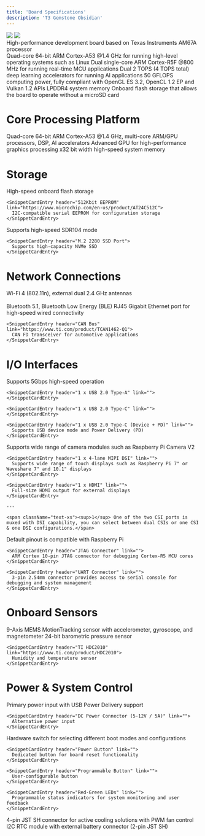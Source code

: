 ```yaml
---
title: 'Board Specifications'
description: 'T3 Gemstone Obsidian'
---
```



<Columns cols={2}>
  <Frame>
    <img className="rounded-lg" src="/images/o1-board/19-typec.png" />
  </Frame>
  <Frame>
    <img className="rounded-lg" src="/images/o1-board/02-back.png" />
  </Frame>
</Columns>

<div className="text-2xl font-light mt-4 mb-8">
High-performance development board based on Texas Instruments AM67A processor
</div>

<CardGroup cols={3}>
  <Card title="CPU" icon="microchip">
    Quad-core 64-bit ARM Cortex-A53 @1.4 GHz for running high-level operating systems such as Linux
  </Card>

  <Card title="MCU" icon="microchip" iconType="light">
    Dual single-core ARM Cortex-R5F @800 MHz for running real-time MCU applications
  </Card>

  <Card title="AI Accelerator" icon="microchip-ai">
    Dual 2 TOPS (4 TOPS total) deep learning accelerators for running AI applications
  </Card>

  <Card title="GPU" icon="display">
    50 GFLOPS computing power, fully compliant with OpenGL ES 3.2, OpenCL 1.2 EP and Vulkan 1.2 APIs
  </Card>

  <Card title="4GB RAM" icon="memory">
    LPDDR4 system memory
  </Card>

  <Card title="32GB eMMC" icon="hard-drive">
    Onboard flash storage that allows the board to operate without a microSD card
  </Card>
</CardGroup>

# Core Processing Platform

<CardGroup cols={2}>
  <Card title="Processor" icon="microchip">
    <SnippetCardEntry header="TI AM67A" link="https://www.ti.com/product/AM67A">
      Quad-core 64-bit ARM Cortex-A53 @1.4 GHz, multi-core ARM/GPU processors, DSP, AI accelerators
    </SnippetCardEntry>
  </Card>

  <Card title="Graphics" icon="display">
    <SnippetCardEntry header="IMG BXS-4-64" link="https://www.imaginationtech.com/product/img-bxs-4-64-mc1">
      Advanced GPU for high-performance graphics processing
    </SnippetCardEntry>
  </Card>

  <Card title="System Memory" icon="memory">
    <SnippetCardEntry header="4GB LPDDR4" link="https://www.longsys.com/products/embedded-storage/embedded-storage/lpddr.html">
      x32 bit width high-speed system memory
    </SnippetCardEntry>
  </Card>
</CardGroup>

# Storage

<CardGroup cols={2}>
  <Card title="Onboard Storage" icon="hard-drive">
    <SnippetCardEntry header="32GB eMMC" link="https://www.longsys.com/products/embedded-storage/embedded-storage/automotive-industriai-wide-temperature-industriai-emmc.html">
      High-speed onboard flash storage
    </SnippetCardEntry>

    <SnippetCardEntry header="512Kbit EEPROM" link="https://www.microchip.com/en-us/product/AT24C512C">
      I2C-compatible serial EEPROM for configuration storage
    </SnippetCardEntry>
  </Card>

  <Card title="Expandable Storage" icon="sd-card">
    <SnippetCardEntry header="microSD Card Slot">
      Supports high-speed SDR104 mode
    </SnippetCardEntry>

    <SnippetCardEntry header="M.2 2280 SSD Port">
      Supports high-capacity NVMe SSD
    </SnippetCardEntry>
  </Card>
</CardGroup>

# Network Connections

<CardGroup cols={2}>
  <Card title="Wireless" icon="wifi">
    <SnippetCardEntry header="TI WL1835MOD" link="https://www.ti.com/product/WL1835MOD">
      Wi-Fi 4 (802.11n), external dual 2.4 GHz antennas<br></br>
      Bluetooth 5.1, Bluetooth Low Energy (BLE)
    </SnippetCardEntry>
  </Card>

  <Card title="Wired" icon="network-wired">
    <SnippetCardEntry header="Gigabit Ethernet">
      RJ45 Gigabit Ethernet port for high-speed wired connectivity
    </SnippetCardEntry>

    <SnippetCardEntry header="CAN Bus" link="https://www.ti.com/product/TCAN1462-Q1">
      CAN FD transceiver for automotive applications
    </SnippetCardEntry>
  </Card>
</CardGroup>

# I/O Interfaces

<CardGroup cols={2}>
  <Card title="USB Ports" icon="usb">
    <SnippetCardEntry header="2 x USB 3.0 Type-A" link="">
      Supports 5Gbps high-speed operation
    </SnippetCardEntry>

    <SnippetCardEntry header="1 x USB 2.0 Type-A" link=""></SnippetCardEntry>

    <SnippetCardEntry header="1 x USB 2.0 Type-C" link=""> </SnippetCardEntry>

    <SnippetCardEntry header="1 x USB 2.0 Type-C (Device + PD)" link="">
      Supports USB device mode and Power Delivery (PD)
    </SnippetCardEntry>
  </Card>

  <Card title="Display & Camera Interfaces" icon="camera">
    <SnippetCardEntry header="2 x 4-lane MIPI CSI" link="">
      Supports wide range of camera modules such as Raspberry Pi Camera V2
    </SnippetCardEntry>

    <SnippetCardEntry header="1 x 4-lane MIPI DSI" link="">
      Supports wide range of touch displays such as Raspberry Pi 7" or Waveshare 7" and 10.1" displays
    </SnippetCardEntry>

    <SnippetCardEntry header="1 x HDMI" link="">
      Full-size HDMI output for external displays
    </SnippetCardEntry>

    ---

    <span className="text-xs"><sup>1</sup> One of the two CSI ports is muxed with DSI capability, you can select between dual CSIs or one CSI & one DSI configurations.</span>
  </Card>

  <Card title="Expansion Interfaces" icon="code">
    <SnippetCardEntry header="40-pin GPIO Header" link="">
      Default pinout is compatible with Raspberry Pi
    </SnippetCardEntry>

    <SnippetCardEntry header="JTAG Connector" link="">
      ARM Cortex 10-pin JTAG connector for debugging Cortex-R5 MCU cores
    </SnippetCardEntry>

    <SnippetCardEntry header="UART Connector" link="">
      3-pin 2.54mm connector provides access to serial console for debugging and system management
    </SnippetCardEntry>
  </Card>
</CardGroup>

# Onboard Sensors

<CardGroup cols={2}>
  <Card title="Motion Sensing" icon="compass">
    <SnippetCardEntry header="InvenSense ICM-20948" link="https://invensense.tdk.com/products/motion-tracking/9-axis/icm-20948/">
      9-Axis MEMS MotionTracking sensor with accelerometer, gyroscope, and magnetometer
    </SnippetCardEntry>
  </Card>

  <Card title="Environmental Monitoring" icon="temperature-half">
    <SnippetCardEntry header="Bosch BMP390" link="https://www.bosch-sensortec.com/products/environmental-sensors/pressure-sensors/pressure-sensors-bmp390.html">
      24-bit barometric pressure sensor
    </SnippetCardEntry>

    <SnippetCardEntry header="TI HDC2010" link="https://www.ti.com/product/HDC2010">
      Humidity and temperature sensor
    </SnippetCardEntry>
  </Card>
</CardGroup>

# Power & System Control

<CardGroup cols={2}>
  <Card title="Power Input" icon="plug">
    <SnippetCardEntry header="USB Type-C Power (5-9V / 3A)" link="">
      Primary power input with USB Power Delivery support
    </SnippetCardEntry>

    <SnippetCardEntry header="DC Power Connector (5-12V / 5A)" link="">
      Alternative power input
    </SnippetCardEntry>
  </Card>

  <Card title="System Management" icon="toggle-on">
    <SnippetCardEntry header="Boot Mode Switch" link="">
      Hardware switch for selecting different boot modes and configurations
    </SnippetCardEntry>

    <SnippetCardEntry header="Power Button" link="">
      Dedicated button for board reset functionality
    </SnippetCardEntry>

    <SnippetCardEntry header="Programmable Button" link="">
      User-configurable button
    </SnippetCardEntry>

    <SnippetCardEntry header="Red-Green LEDs" link="">
      Programmable status indicators for system monitoring and user feedback
    </SnippetCardEntry>
  </Card>

  <Card title="Thermal" icon="fan">
    <SnippetCardEntry header="Fan Connector" link="">
      4-pin JST SH connector for active cooling solutions with PWM fan control
    </SnippetCardEntry>
  </Card>

  <Card title="Real-Time Clock" icon="clock">
    <SnippetCardEntry header="Maxim DS1340" link="https://www.analog.com/en/products/ds1340.html">
      I2C RTC module with external battery connector (2-pin JST SH)
    </SnippetCardEntry>
  </Card>
</CardGroup>
